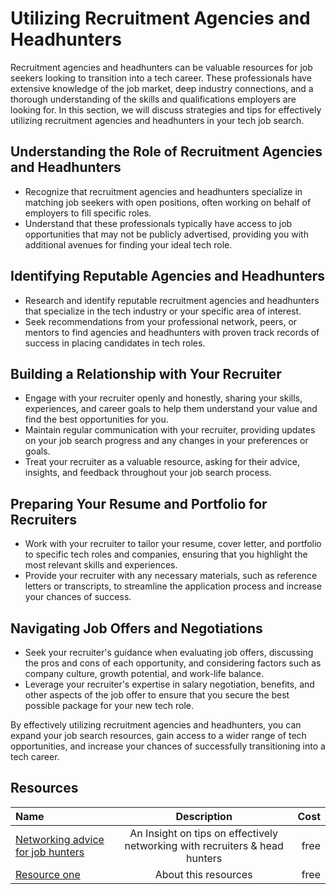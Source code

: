 # Utilizing Recruitment Agencies and Headhunters

Recruitment agencies and headhunters can be valuable resources for job seekers looking to transition into a tech career.
These professionals have extensive knowledge of the job market, deep industry connections, and a thorough understanding of
the skills and qualifications employers are looking for. In this section, we will discuss strategies and tips for
effectively utilizing recruitment agencies and headhunters in your tech job search.

## Understanding the Role of Recruitment Agencies and Headhunters

- Recognize that recruitment agencies and headhunters specialize in matching job seekers with open positions, often working
  on behalf of employers to fill specific roles.
- Understand that these professionals typically have access to job opportunities that may not be publicly advertised,
  providing you with additional avenues for finding your ideal tech role.

## Identifying Reputable Agencies and Headhunters

- Research and identify reputable recruitment agencies and headhunters that specialize in the tech industry or your
  specific area of interest.
- Seek recommendations from your professional network, peers, or mentors to find agencies and headhunters with proven
  track records of success in placing candidates in tech roles.

## Building a Relationship with Your Recruiter

- Engage with your recruiter openly and honestly, sharing your skills, experiences, and career goals to help them
  understand your value and find the best opportunities for you.
- Maintain regular communication with your recruiter, providing updates on your job search progress and any changes
  in your preferences or goals.
- Treat your recruiter as a valuable resource, asking for their advice, insights, and feedback throughout your job
  search process.

## Preparing Your Resume and Portfolio for Recruiters

- Work with your recruiter to tailor your resume, cover letter, and portfolio to specific tech roles and companies,
  ensuring that you highlight the most relevant skills and experiences.
- Provide your recruiter with any necessary materials, such as reference letters or transcripts, to streamline the
  application process and increase your chances of success.

## Navigating Job Offers and Negotiations

- Seek your recruiter's guidance when evaluating job offers, discussing the pros and cons of each opportunity, and
  considering factors such as company culture, growth potential, and work-life balance.
- Leverage your recruiter's expertise in salary negotiation, benefits, and other aspects of the job offer to ensure
  that you secure the best possible package for your new tech role.

By effectively utilizing recruitment agencies and headhunters, you can expand your job search resources, gain access
to a wider range of tech opportunities, and increase your chances of successfully transitioning into a tech career.

## Resources

| Name   | Description | Cost |
| :----- | :----: | ----: |
| [Networking advice for job hunters](https://www.zippia.com/employer/12-recruitment-experts-share-their-best-networking-advice/)    |  An Insight on tips on effectively networking with recruiters & head hunters   |   free |
| [Resource one](https://example.com/)    |  About this resources   |   free |